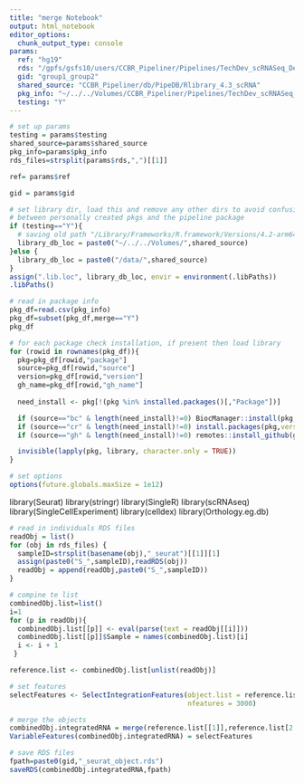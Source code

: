 ```yaml
---
title: "merge Notebook"
output: html_notebook
editor_options: 
  chunk_output_type: console
params:
  ref: "hg19"
  rds: "/gpfs/gsfs10/users/CCBR_Pipeliner/Pipelines/TechDev_scRNASeq_Dev2023/work/1f/a18fc5718d3a7869da2340149254e3/sample2_seurat_object.rds, /gpfs/gsfs10/users/CCBR_Pipeliner/Pipelines/TechDev_scRNASeq_Dev2023/work/da/ca761f3d5b389f1333736ec5ae1dfe/sample4_seurat_object.rds"
  gid: "group1_group2"
  shared_source: "CCBR_Pipeliner/db/PipeDB/Rlibrary_4.3_scRNA"
  pkg_info: "~/../../Volumes/CCBR_Pipeliner/Pipelines/TechDev_scRNASeq_Dev2023/conf/Rpack.config"
  testing: "Y"
---
```


```r
# set up params
testing = params$testing
shared_source=params$shared_source
pkg_info=params$pkg_info
rds_files=strsplit(params$rds,",")[[1]]

ref= params$ref

gid = params$gid
```


```r
# set library dir, load this and remove any other dirs to avoid confusion
# between personally created pkgs and the pipeline package
if (testing=="Y"){
  # saving old path "/Library/Frameworks/R.framework/Versions/4.2-arm64/Resources/library"
  library_db_loc = paste0("~/../../Volumes/",shared_source)
}else {
  library_db_loc = paste0("/data/",shared_source)
}
assign(".lib.loc", library_db_loc, envir = environment(.libPaths))
.libPaths()

# read in package info
pkg_df=read.csv(pkg_info)
pkg_df=subset(pkg_df,merge=="Y")
pkg_df

# for each package check installation, if present then load library
for (rowid in rownames(pkg_df)){
  pkg=pkg_df[rowid,"package"]
  source=pkg_df[rowid,"source"]
  version=pkg_df[rowid,"version"]
  gh_name=pkg_df[rowid,"gh_name"]
  
  need_install <- pkg[!(pkg %in% installed.packages()[,"Package"])]

  if (source=="bc" & length(need_install)!=0) BiocManager::install(pkg,version=version)
  if (source=="cr" & length(need_install)!=0) install.packages(pkg,version=version)
  if (source=="gh" & length(need_install)!=0) remotes::install_github(gh_name,version=version)

  invisible(lapply(pkg, library, character.only = TRUE))
}

# set options
options(future.globals.maxSize = 1e12)
```


library(Seurat)
library(stringr)
library(SingleR)
library(scRNAseq)
library(SingleCellExperiment)
library(celldex)
library(Orthology.eg.db)


```r
# read in individuals RDS files
readObj = list()
for (obj in rds_files) {
  sampleID=strsplit(basename(obj),"_seurat")[[1]][1]
  assign(paste0("S_",sampleID),readRDS(obj))
  readObj = append(readObj,paste0("S_",sampleID))  
}

# compine te list
combinedObj.list=list()
i=1
for (p in readObj){
  combinedObj.list[[p]] <- eval(parse(text = readObj[[i]])) 
  combinedObj.list[[p]]$Sample = names(combinedObj.list)[i]
  i <- i + 1
 }
```

```r

reference.list <- combinedObj.list[unlist(readObj)]

# set features
selectFeatures <- SelectIntegrationFeatures(object.list = reference.list, 
                                            nfeatures = 3000)

# merge the objects
combinedObj.integratedRNA = merge(reference.list[[1]],reference.list[2:length(reference.list)])
VariableFeatures(combinedObj.integratedRNA) = selectFeatures

# save RDS files
fpath=paste0(gid,"_seurat_object.rds")
saveRDS(combinedObj.integratedRNA,fpath)
```


